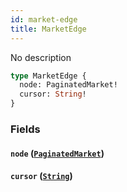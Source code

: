 ```yaml
---
id: market-edge
title: MarketEdge
---
```



No description

```graphql
type MarketEdge {
  node: PaginatedMarket!
  cursor: String!
}
```


### Fields

#### `node` ([`PaginatedMarket`](/docs/testnet/graphql/objects/paginated-market))




#### `cursor` ([`String`](/docs/testnet/graphql/scalars/string))







